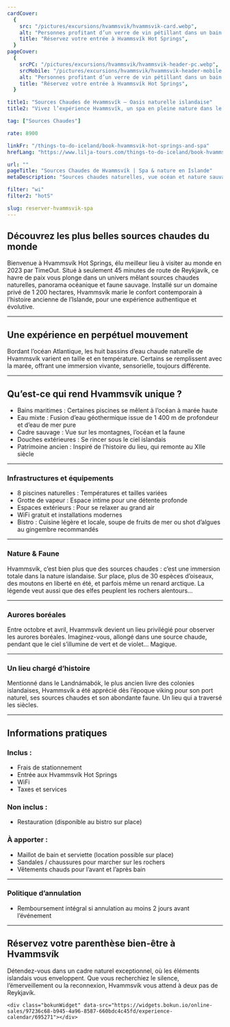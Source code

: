 ```yaml
---
cardCover:
  {
    src: "/pictures/excursions/hvammsvik/hvammsvik-card.webp",
    alt: "Personnes profitant d’un verre de vin pétillant dans un bain chaud à Hvammsvík Hot Springs en Islande",
    title: "Réservez votre entrée à Hvammsvík Hot Springs",
  }
pageCover:
  {
    srcPC: "/pictures/excursions/hvammsvik/hvammsvik-header-pc.webp",
    srcMobile: "/pictures/excursions/hvammsvik/hvammsvik-header-mobile.webp",
    alt: "Personnes profitant d’un verre de vin pétillant dans un bain chaud à Hvammsvík Hot Springs en Islande",
    title: "Réservez votre entrée à Hvammsvík Hot Springs",
  }

title1: "Sources Chaudes de Hvammsvík – Oasis naturelle islandaise"
title2: "Vivez l’expérience Hvammsvík, un spa en pleine nature dans le fjord de Hvalfjörður"

tag: ["Sources Chaudes"]

rate: 8900

linkFr: "/things-to-do-iceland/book-hvammsvik-hot-springs-and-spa"
hrefLang: "https://www.lilja-tours.com/things-to-do-iceland/book-hvammsvik-hot-springs-and-spa"

url: ""
pageTitle: "Sources Chaudes de Hvammsvík | Spa & nature en Islande"
metaDescription: "Sources chaudes naturelles, vue océan et nature sauvage près de Reykjavík. Réservez votre moment de détente à Hvammsvík Hot Springs !"

filter: "wi"
filter2: "hotS"

slug: reserver-hvammsvik-spa
---
```


## Découvrez les plus belles sources chaudes du monde

Bienvenue à Hvammsvík Hot Springs, élu meilleur lieu à visiter au monde en 2023 par TimeOut. Situé à seulement 45 minutes de route de Reykjavík, ce havre de paix vous plonge dans un univers mêlant sources chaudes naturelles, panorama océanique et faune sauvage. Installé sur un domaine privé de 1 200 hectares, Hvammsvík marie le confort contemporain à l’histoire ancienne de l’Islande, pour une expérience authentique et évolutive.

---

## Une expérience en perpétuel mouvement

Bordant l’océan Atlantique, les huit bassins d’eau chaude naturelle de Hvammsvík varient en taille et en température. Certains se remplissent avec la marée, offrant une immersion vivante, sensorielle, toujours différente.

---

## Qu’est-ce qui rend Hvammsvík unique ?

- Bains maritimes : Certaines piscines se mêlent à l’océan à marée haute  
- Eau mixte : Fusion d’eau géothermique issue de 1 400 m de profondeur et d’eau de mer pure  
- Cadre sauvage : Vue sur les montagnes, l’océan et la faune  
- Douches extérieures : Se rincer sous le ciel islandais  
- Patrimoine ancien : Inspiré de l’histoire du lieu, qui remonte au XIIe siècle

---

### Infrastructures et équipements

- 8 piscines naturelles : Températures et tailles variées  
- Grotte de vapeur : Espace intime pour une détente profonde  
- Espaces extérieurs : Pour se relaxer au grand air  
- WiFi gratuit et installations modernes  
- Bistro : Cuisine légère et locale, soupe de fruits de mer ou shot d’algues au gingembre recommandés

---

### Nature & Faune

Hvammsvík, c’est bien plus que des sources chaudes : c’est une immersion totale dans la nature islandaise. Sur place, plus de 30 espèces d’oiseaux, des moutons en liberté en été, et parfois même un renard arctique. La légende veut aussi que des elfes peuplent les rochers alentours…

---

### Aurores boréales

Entre octobre et avril, Hvammsvík devient un lieu privilégié pour observer les aurores boréales. Imaginez-vous, allongé dans une source chaude, pendant que le ciel s’illumine de vert et de violet... Magique.

---

### Un lieu chargé d’histoire

Mentionné dans le Landnámabók, le plus ancien livre des colonies islandaises, Hvammsvík a été apprécié dès l’époque viking pour son port naturel, ses sources chaudes et son abondante faune. Un lieu qui a traversé les siècles.

---

## Informations pratiques

### Inclus :

- Frais de stationnement  
- Entrée aux Hvammsvík Hot Springs  
- WiFi  
- Taxes et services

### Non inclus :

- Restauration (disponible au bistro sur place)

### À apporter :

- Maillot de bain et serviette (location possible sur place)  
- Sandales / chaussures pour marcher sur les rochers  
- Vêtements chauds pour l’avant et l’après bain

---

### Politique d’annulation

- Remboursement intégral si annulation au moins 2 jours avant l’événement

---

## Réservez votre parenthèse bien-être à Hvammsvík

Détendez-vous dans un cadre naturel exceptionnel, où les éléments islandais vous enveloppent. Que vous recherchiez le silence, l’émerveillement ou la reconnexion, Hvammsvík vous attend à deux pas de Reykjavík.

<script
  type="text/javascript"
  src="https://widgets.bokun.io/assets/javascripts/apps/build/BokunWidgetsLoader.js?bookingChannelUUID=97236c68-b945-4a96-8587-660bdc4c45fd"
  async
></script>

    <div class="bokunWidget" data-src="https://widgets.bokun.io/online-sales/97236c68-b945-4a96-8587-660bdc4c45fd/experience-calendar/695271"></div>
